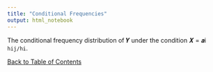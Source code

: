 ```yaml
---
title: "Conditional Frequencies"
output: html_notebook
---
```


The conditional frequency distribution of 𝒀 under the condition 𝑿 = 𝒂i <br> `hij/hi`.

[Back to Table of Contents](../)